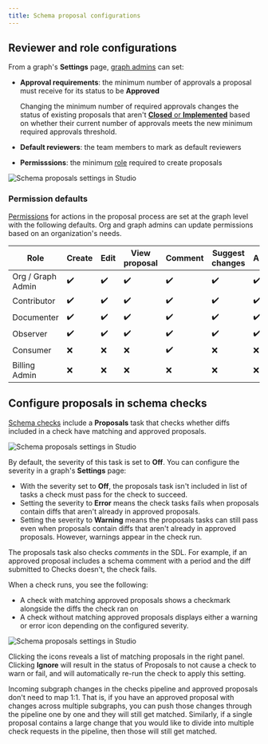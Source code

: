 ```yaml
---
title: Schema proposal configurations
---
```


<GraphOSEnterpriseRequired />

## Reviewer and role configurations

From a graph's **Settings** page, [graph admins](../org/members/#organization-wide-member-roles) can set:

- **Approval requirements**: the minimum number of approvals a proposal must receive for its status to be **Approved**

    <Note>

  Changing the minimum number of required approvals changes the status of existing proposals that aren't [**Closed** or **Implemented**](./propose-changes#change-proposal-status) based on whether their current number of approvals meets the new minimum required approvals threshold.

    </Note>

- **Default reviewers**: the team members to mark as default reviewers
- **Permisssions**: the minimum [role](../org/members/#organization-wide-member-roles) required to create proposals

<img
  src="../img/schema-proposals/schema-proposal-settings.jpg"
  className="screenshot"
  alt="Schema proposals settings in Studio"
/>

### Permission defaults

[Permissions](/graphos/org/members) for actions in the proposal process are set at the graph level with the following defaults. Org and graph admins can update permissions based on an organization's needs.

| Role              | Create | Edit | View proposal | Comment | Suggest changes | Approve |
| ----------------- | ------ | ---- | ------------- | ------- | --------------- | ------- |
| Org / Graph Admin | ✔️     | ✔️   | ✔️            | ✔️      | ✔️              | ✔️      |
| Contributor       | ✔️     | ✔️   | ✔️            | ✔️      | ✔️              | ✔️      |
| Documenter        | ✔️     | ✔️   | ✔️            | ✔️      | ✔️              | ✔️      |
| Observer          | ✔️     | ✔️   | ✔️            | ✔️      | ✔️              | ✔️      |
| Consumer          | ❌     | ❌   | ❌            | ✔️      | ❌              | ❌      |
| Billing Admin     | ❌     | ❌   | ❌            | ❌      | ❌              | ❌      |

## Configure proposals in schema checks

[Schema checks](./schema-checks) include a **Proposals** task that checks whether diffs included in a check have matching and approved proposals.

<img
  src="../img/schema-proposals/proposal-checks.jpg"
  className="screenshot"
  alt="Schema proposals settings in Studio"
/>

By default, the severity of this task is set to **Off**. You can configure the severity in a graph's **Settings** page:

- With the severity set to **Off**, the proposals task isn't included in list of tasks a check must pass for the check to succeed.
- Setting the severity to **Error** means the check tasks fails when proposals contain diffs that aren't already in approved proposals.
- Setting the severity to **Warning** means the proposals tasks can still pass even when proposals contain diffs that aren't already in approved proposals. However, warnings appear in the check run.

<Note>

The proposals task also checks _comments_ in the SDL. For example, if an approved proposal includes a schema comment with a period and the diff submitted to Checks doesn't, the check fails.

</Note>

When a check runs, you see the following:

- A check with matching approved proposals shows a checkmark alongside the diffs the check ran on
- A check without matching approved proposals displays either a warning or error icon depending on the configured severity.

<img
  src="../img/schema-proposals/proposal-check-diff.jpg"
  className="screenshot"
  alt="Schema proposals settings in Studio"
/>

Clicking the icons reveals a list of matching proposals in the right panel.
Clicking **Ignore** will result in the status of Proposals to not cause a check to warn or fail, and will automatically re-run the check to apply this setting.

Incoming subgraph changes in the checks pipeline and approved proposals don't need to map 1:1. That is, if you have an approved proposal with changes across multiple subgraphs, you can push those changes through the pipeline one by one and they will still get matched. Similarly, if a single proposal contains a large change that you would like to divide into multiple check requests in the pipeline, then those will still get matched.
